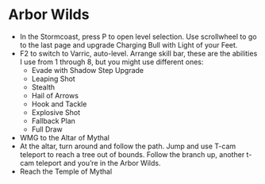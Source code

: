 
# Arbor Wilds

- In the Stormcoast, press P to open level selection. Use scrollwheel to go to the last page and upgrade Charging Bull with Light of your Feet.
- F2 to switch to Varric, auto-level. Arrange skill bar, these are the abilities I use from 1 through 8, but you might use different ones:
    - Evade with Shadow Step Upgrade
    - Leaping Shot
    - Stealth
    - Hail of Arrows
    - Hook and Tackle
    - Explosive Shot
    - Fallback Plan
    - Full Draw
- WMG to the Altar of Mythal
- At the altar, turn around and follow the path. Jump and use T-cam teleport to reach a tree out of bounds. Follow the branch up, another t-cam teleport and you’re in the Arbor Wilds. 
- Reach the Temple of Mythal
